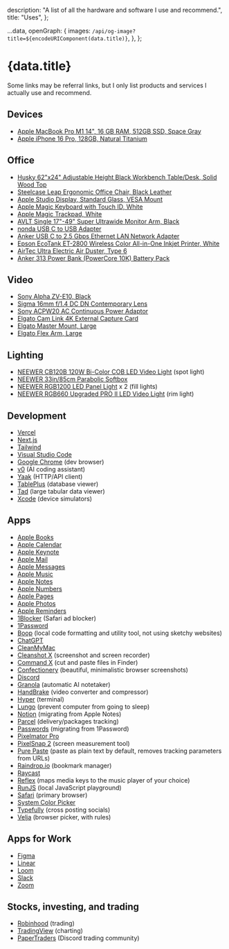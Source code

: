 
  description: "A list of all the hardware and software I use and recommend.",
  title: "Uses",
};

  ...data,
  openGraph: {
    images: `/api/og-image?title=${encodeURIComponent(data.title)}`,
  },
};

# {data.title}

<Note>
  Some links may be referral links, but I only list products and services I
  actually use and recommend.
</Note>

## Devices

- [Apple MacBook Pro M1 14", 16 GB RAM, 512GB SSD, Space Gray](https://amzn.to/3YZ2MKn)
- [Apple iPhone 16 Pro, 128GB, Natural Titanium](https://amzn.to/43Je8Vk)

## Office

- [Husky 62"x24" Adjustable Height Black Workbench Table/Desk, Solid Wood Top](https://www.homedepot.com/p/Husky-62-in-W-x-24-in-D-Adjustable-Height-Black-Workbench-Table-with-Solid-Wood-Top-HOLT62XDB12/301810799)
- [Steelcase Leap Ergonomic Office Chair, Black Leather](https://amzn.to/43b09aK)
- [Apple Studio Display, Standard Glass, VESA Mount](https://amzn.to/4kcgLVL)
- [Apple Magic Keyboard with Touch ID, White](https://amzn.to/4kDCXI1)
- [Apple Magic Trackpad, White](https://amzn.to/3H9vHFo)
- [AVLT Single 17"-49" Super Ultrawide Monitor Arm, Black](https://amzn.to/43eGhDJ)
- [nonda USB C to USB Adapter](https://amzn.to/44OOmjC)
- [Anker USB C to 2.5 Gbps Ethernet LAN Network Adapter](https://amzn.to/3HraTJq)
- [Epson EcoTank ET-2800 Wireless Color All-in-One Inkjet Printer, White](https://amzn.to/4kFhJK1)
- [AirTec Ultra Electric Air Duster, Type 6](https://amzn.to/3H4UydA)
- [Anker 313 Power Bank (PowerCore 10K) Battery Pack](https://amzn.to/3SRK57L)

## Video

- [Sony Alpha ZV-E10, Black](https://amzn.to/3YXolLe)
- [Sigma 16mm f/1.4 DC DN Contemporary Lens](https://amzn.to/4kwzLOn)
- [Sony ACPW20 AC Continuous Power Adaptor](https://amzn.to/45rmq5B)
- [Elgato Cam Link 4K External Capture Card](https://amzn.to/43mqbIl)
- [Elgato Master Mount, Large](https://amzn.to/3SUrF6c)
- [Elgato Flex Arm, Large](https://amzn.to/4dyOnL1)

## Lighting

- [NEEWER CB120B 120W Bi-Color COB LED Video Light](https://amzn.to/3HbbCyr) (spot light)
- [NEEWER 33in/85cm Parabolic Softbox](https://amzn.to/45mUzDx)
- [NEEWER RGB1200 LED Panel Light](https://amzn.to/4kdH3qy) x 2 (fill lights)
- [NEEWER RGB660 Upgraded PRO II LED Video Light](https://amzn.to/4mv5elV) (rim light)

## Development

- [Vercel](https://vercel.com)
- [Next.js](https://nextjs.org)
- [Tailwind](https://tailwindcss.com)
- [Visual Studio Code](https://code.visualstudio.com)
- [Google Chrome](https://www.google.com/chrome/) (dev browser)
- [v0](https://v0.dev) (AI coding assistant)
- [Yaak](https://yaak.app) (HTTP/API client)
- [TablePlus](https://tableplus.com) (database viewer)
- [Tad](https://www.tadviewer.com) (large tabular data viewer)
- [Xcode](https://developer.apple.com/xcode/) (device simulators)

## Apps

- [Apple Books](https://www.apple.com/apple-books/)
- [Apple Calendar](https://apps.apple.com/us/app/calendar/id1108185179)
- [Apple Keynote](https://www.apple.com/in/keynote/)
- [Apple Mail](https://apps.apple.com/us/app/mail/id1108187098)
- [Apple Messages](https://apps.apple.com/us/app/messages/id1146560473)
- [Apple Music](https://www.apple.com/apple-music/)
- [Apple Notes](https://apps.apple.com/us/app/notes/id1110145109)
- [Apple Numbers](https://www.apple.com/in/numbers/)
- [Apple Pages](https://www.apple.com/in/pages/)
- [Apple Photos](https://apps.apple.com/us/app/photos/id1584215428)
- [Apple Reminders](https://apps.apple.com/us/app/reminders/id1108187841)
- [1Blocker](https://1blocker.com) (Safari ad blocker)
- [1Password](https://1password.com)
- [Boop](https://boop.okat.best) (local code formatting and utility tool, not using sketchy websites)
- [ChatGPT](https://chatgpt.com)
- [CleanMyMac](https://cleanmymac.com)
- [Cleanshot X](https://cleanshot.com) (screenshot and screen recorder)
- [Command X](https://sindresorhus.com/command-x) (cut and paste files in Finder)
- [Confectionery](https://confectioneryapp.com) (beautiful, minimalistic browser screenshots)
- [Discord](https://discord.com)
- [Granola](https://www.granola.ai) (automatic AI notetaker)
- [HandBrake](https://handbrake.fr) (video converter and compressor)
- [Hyper](https://hyper.is) (terminal)
- [Lungo](https://sindresorhus.com/lungo) (prevent computer from going to sleep)
- [Notion](https://www.notion.so) (migrating from Apple Notes)
- [Parcel](https://parcel.app) (delivery/packages tracking)
- [Passwords](https://apps.apple.com/us/app/passwords/id6473799789) (migrating from 1Password)
- [Pixelmator Pro](https://www.pixelmator.com/pro/)
- [PixelSnap 2](https://getpixelsnap.com) (screen measurement tool)
- [Pure Paste](https://sindresorhus.com/pure-paste) (paste as plain text by default, removes tracking parameters from URLs)
- [Raindrop.io](https://raindrop.io) (bookmark manager)
- [Raycast](https://www.raycast.com)
- [Reflex](https://stuntsoftware.com/reflex/) (maps media keys to the music player of your choice)
- [RunJS](https://runjs.app) (local JavaScript playground)
- [Safari](https://www.apple.com/safari/) (primary browser)
- [System Color Picker](https://sindresorhus.com/system-color-picker)
- [Typefully](https://typefully.com) (cross posting socials)
- [Velja](https://sindresorhus.com/velja) (browser picker, with rules)

## Apps for Work

- [Figma](https://www.figma.com)
- [Linear](https://linear.app)
- [Loom](https://www.loom.com)
- [Slack](https://slack.com)
- [Zoom](https://www.zoom.com)

## Stocks, investing, and trading

- [Robinhood](https://join.robinhood.com/michaen765) (trading)
- [TradingView](https://www.tradingview.com/pricing/?share_your_love=manovotny) (charting)
- [PaperTraders](https://papertraders.io) (Discord trading community)
